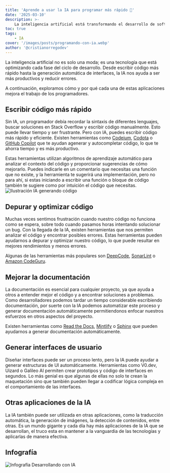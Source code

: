 ```yaml
---
title: 'Aprende a usar la IA para programar más rápido 🚀'
date: '2025-03-10'
description: >-
    La inteligencia artificial está transformando el desarrollo de software, aprende como puedes usarla para mejorar tus proyectos.
toc: true
tags:
    - IA
cover: '/images/posts/programando-con-ia.webp'
author: '@cristianorregodev'
---
```

La inteligencia artificial no es solo una moda; es una tecnología que está optimizando cada fase del ciclo de desarrollo. Desde escribir código más rápido hasta la generación automática de interfaces, la IA nos ayuda a ser más productivos y reducir errores.

A continuación, exploramos cómo y por qué cada una de estas aplicaciones mejora el trabajo de los programadores.

## Escribir código más rápido

Sin IA, un programador debía recordar la sintaxis de diferentes lenguajes, buscar soluciones en Stack Overflow y escribir código manualmente. Esto puede llevar tiempo y ser frustrante. Pero con IA, puedes escribir código más rápido y eficiente.
Existen herramientas como [Codeium](https://codeium.com/), [Codota](https://www.codata.ai/) o [GitHub Copilot](https://github.com/features/copilot) que te ayudan agenerar y autocompletar código, lo que te ahorra tiempo y es más productivo.

Estas herramientas utilizan algoritmos de aprendizaje automático para analizar el contexto del código y proporcionar sugerencias de cómo mejorarlo. Puedes indicarle en un comentario que necesitas una función que no existe, y la herramienta 
te sugerirá una implementación, pero no para ahí, si estas iniciando a escribir una función o bloque de código también te sugiere como por intuición el código que necesitas.
 <img
        src="https://blog.desafiolatam.com/wp-content/uploads/2021/09/Github-Copilot.gif"
        alt="Ilustración IA generando código"
    />

## Depurar y optimizar código

Muchas veces sentimos frustración cuando nuestro código no funciona como se espera, sobre todo cuando pasamos horas intentando solucionar un bug. Con la llegada de la IA, existen 
herramientas que nos permiten analizar el código y encontrar posibles errores. Estas herramientas pueden ayudarnos a depurar y optimizar nuestro código, lo que puede resultar en 
mejores rendimientos y menos errores.

Algunas de las herramientas más populares son [DeepCode](https://deepcode.ai/), [SonarLint](https://www.sonarsource.com/products/sonarlint/) o [Amazon CodeGuru](https://aws.amazon.com/codeguru/).

## Mejorar la documentación

La documentación es esencial para cualquier proyecto, ya que ayuda a otros a entender mejor el código y a encontrar soluciones a problemas. Como desarrolladores podemos tardar
un tiempo considerable escribiendo documentación, por suerte con la IA podemos automatizar este proceso y generar documentación automáticamente permitiendonos enfocar
nuestros esfuerzos en otros aspectos del proyecto.

Existen herramientas como <a href="https://readthedocs.org/" target="_blank">Read the Docs</a>, <a href="https://mintlify.com" target="_blank">Mintlify</a> o 
<a href="https://www.sphinx-doc.org/en/master/" target="_blank">Sphinx</a> que pueden ayudarnos a generar documentación automáticamente.

## Generar interfaces de usuario
Diseñar interfaces puede ser un proceso lento, pero la IA puede ayudar a generar estructuras de UI automáticamente. Herramientas como V0.dev, Uizard o Galileo AI permiten 
crear prototipos y código de interfaces en segundos. Lo más genial es que algunas de ellas no solo te crean la maquetación sino que también pueden llegar a codificar lógica
compleja en el comportamiento de las interfaces.

## Otras aplicaciones de la IA

La IA también puede ser utilizada en otras aplicaciones, como la traducción automática, la generación de imágenes, la detección de contenidos, entre otras. Es un mundo gigante 
y cada día hay más aplicaciones de la IA que se desarrollan, el truco esta en mantener a la vanguardia de las tecnologías y aplicarlas de manera efectiva.

## Infografía
 <img
        src="https://res.cloudinary.com/dvjzp6scj/image/upload/v1741667569/posts/cxz4d9va2lmiwy3dj8qs.svg"
        alt="Infografía Desarrollando con IA"
    />


